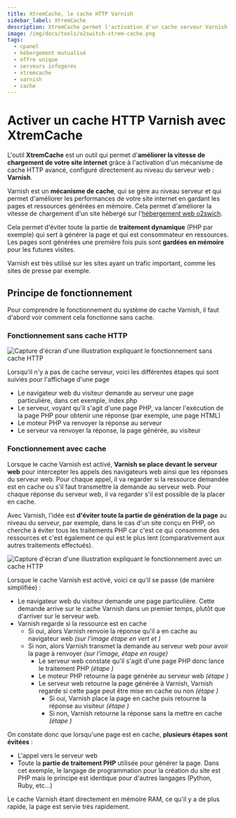 ```yaml
---
title: XtremCache, le cache HTTP Varnish
sidebar_label: XtremCache
description: XtremCache permet l'activation d'un cache serveur Varnish personnalisé sur vos sites internet. Améliore les performances.
image: /img/docs/tools/o2switch-xtrem-cache.png
tags:
  - cpanel
  - hébergement mutualisé
  - offre unique
  - serveurs infogérés
  - xtremcache
  - varnish
  - cache
---
```


# Activer un cache HTTP Varnish avec XtremCache

L'outil **XtremCache** est un outil qui permet d'**améliorer la vitesse de chargement de votre site internet** grâce à
l'activation d'un mécanisme de cache HTTP avancé, configuré directement au niveau du serveur web : **Varnish**.

Varnish est un **mécanisme de cache**, qui se gère au niveau serveur et qui permet d'améliorer les performances de 
votre site internet en gardant les pages et ressources générées en mémoire. Cela permet d'améliorer la 
vitesse de chargement d'un site hébergé sur l'[hébergement web o2swich](https://www.o2switch.fr/hebergement-illimite/).

Cela permet d'éviter toute la partie de **traitement dynamique** (PHP par exemple) qui sert à générer la page et qui est
consommateur en ressources. Les pages sont générées une première fois puis sont **gardées en mémoire** pour les 
futures visites. 

Varnish est très utilisé sur les sites ayant un trafic important, comme les sites de presse par exemple. 

<PreviewToolCard tool='o2switch-xtrem-cache' />

## Principe de fonctionnement 

Pour comprendre le fonctionnement du système de cache Varnish, il faut d'abord voir comment cela fonctionne sans cache.

### Fonctionnement sans cache HTTP 

<Image
    src="/img/docs/cpanel/o2switch/traitement-requete-sans-cache.png"
    alt="Capture d'écran d'une illustration expliquant le fonctionnement sans cache HTTP"
    caption="Traitement d'une requête sans cache serveur"
    title="Cas du traitement d'une requête sans cache serveur"/>

Lorsqu'il n'y a pas de cache serveur, voici les différentes étapes qui sont suivies pour l'affichage d'une page 
  - Le navigateur web du visiteur demande au serveur une page particulière, dans cet exemple, index.php
  - Le serveur, voyant qu'il s'agit d'une page PHP, va lancer l'exécution de la page PHP pour obtenir une réponse (par
    exemple, une page HTML)
  - Le moteur PHP va renvoyer la réponse au serveur
  - Le serveur va renvoyer la réponse, la page générée, au visiteur

### Fonctionnement avec cache

Lorsque le cache Varnish est activé, **Varnish se place devant le serveur web** pour intercepter les appels des
navigateurs web ainsi que les réponses du serveur web. Pour chaque appel, il va regarder si la ressource demandée est en
cache ou s'il faut transmettre la demande au serveur web. Pour chaque réponse du serveur web, il va regarder s'il est
possible de la placer en cache. 

Avec Varnish, l'idée est **d'éviter toute la partie de génération de la page** au niveau du serveur, par exemple, dans
le cas d'un site conçu en PHP, on cherche à éviter tous les traitements PHP car c'est ce qui consomme des ressources et
c'est également ce qui est le plus lent (comparativement aux autres traitements effectués).

<Image
    src="/img/docs/cpanel/o2switch/traitement-requete-avec-cache-varnish.png"
    alt="Capture d'écran d'une illustration expliquant le fonctionnement avec un cache HTTP"
    caption="Traitement d'une requête lorsque le cache Varnish est activé"
    title="Cas du traitement d'une requête avec un cache varnish actif"/>

Lorsque le cache Varnish est activé, voici ce qu'il se passe (de manière simplifiée) : 
  * Le navigateur web du visiteur demande une page particulière. Cette demande arrive sur le cache Varnish dans un
    premier temps, plutôt que d'arriver sur le serveur web.
  * Varnish regarde si la ressource est en cache
    * Si oui, alors Varnish renvoie la réponse qu'il a en cache au navigateur web *(sur l'image étape <Badge text="3"/> en vert et <Badge text="4"/>)*
    * Si non, alors Varnish transmet la demande au serveur web pour avoir la page à renvoyer *(sur l'image, étape <Badge text="3"/> en
      rouge)*
      * Le serveur web constate qu'il s'agit d'une page PHP donc lance le traitement PHP *(étape <Badge text="4"/>)*
      * Le moteur PHP retourne la page générée au serveur web *(étape <Badge text="5"/>)*
      * Le serveur web retourne la page générée à Varnish, Varnish regarde si cette page peut être mise en cache ou non
        *(étape <Badge text="6"/>)*
        * Si oui, Varnish place la page en cache puis retourne la réponse au visiteur *(étape <Badge text="7"/>)*
        * Si non, Varnish retourne la réponse sans la mettre en cache  *(étape <Badge text="7"/>)*

On constate donc que lorsqu'une page est en cache, **plusieurs étapes sont évitées** :
  * L'appel vers le serveur web
  * Toute la **partie de traitement PHP** utilisée pour générer la page. Dans cet exemple, le langage de programmation
    pour la création du site est PHP mais le principe est identique pour d'autres langages (Python, Ruby, etc...)

Le cache Varnish étant directement en mémoire RAM, ce qu'il y a de plus rapide, la page est servie très rapidement. 
